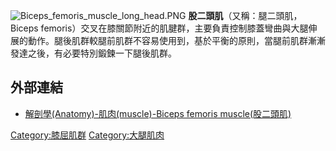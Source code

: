 [[File:Biceps_femoris_muscle_long_head.PNG|thumb]]
'''股二頭肌'''（又稱：腿二頭肌，Biceps femoris）交叉在膝關節附近的肌腱群，主要負責控制膝蓋彎曲與大腿伸展的動作。腿後肌群較腿前肌群不容易使用到，基於平衡的原則，當腿前肌群漸漸發達之後，有必要特別鍛鍊一下腿後肌群。
==外部連結==
*[http://smallcollation.blogspot.tw/2013/02/anatomy-muscle-biceps-femoris-muscle.html 解剖學(Anatomy)-肌肉(muscle)-Biceps femoris muscle(股二頭肌)]
{{Muscle-stub}}
{{muscle}} 
[[Category:膝屈肌群|Category:膝屈肌群]]
[[Category:大腿肌肉|Category:大腿肌肉]]